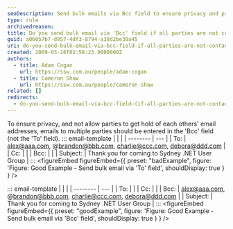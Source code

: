 ```yaml
---
seoDescription: Send bulk emails via Bcc field to ensure privacy and protect recipients' email addresses from being shared.
type: rule
archivedreason:
title: Do you send bulk email via 'Bcc' field if all parties are not contacts of each other?
guid: a06057b7-d957-4df3-8794-a38d2be30a45
uri: do-you-send-bulk-email-via-bcc-field-if-all-parties-are-not-contacts-of-each-other
created: 2009-03-26T02:58:23.0000000Z
authors:
  - title: Adam Cogan
    url: https://ssw.com.au/people/adam-cogan
  - title: Cameron Shaw
    url: https://ssw.com.au/people/cameron-shaw
related: []
redirects:
  - do-you-send-bulk-email-via-bcc-field-(if-all-parties-are-not-contacts-of-each-other)
---
```


To ensure privacy, and not allow parties to get hold of each others' email addresses, emails to multiple parties should be entered in the 'Bcc' field (not the 'To' field).
::: email-template
| | |
| -------- | --- |
| To: | alex@aaa.com, @brandon@bbb.com, charlie@ccc.com, debora@ddd.com |
| Cc: | |
| Bcc: | |
| Subject: | Thank you for coming to Sydney .NET User Group |
:::
<figureEmbed figureEmbed={{
  preset: "badExample",
  figure: 'Figure: Good Example - Send bulk email via \'To\' field',
  shouldDisplay: true
} } />


::: email-template
| | |
| -------- | --- |
| To: | |
| Cc: | |
| Bcc: | alex@aaa.com, @brandon@bbb.com, charlie@ccc.com, debora@ddd.com |
| Subject: | Thank you for coming to Sydney .NET User Group |
:::
<figureEmbed figureEmbed={{
  preset: "goodExample",
  figure: 'Figure: Good Example - Send bulk email via \'Bcc\' field',
  shouldDisplay: true
} } />
